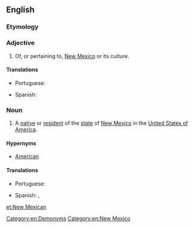==English==

===Etymology===
{{suffix|New Mexico|an|lang=en}}

===Adjective===
{{en-adj|-}}

# Of, or pertaining to, [[New Mexico]] or its culture.

====Translations====
{{trans-top|of, from or relating to New Mexico}}
* Portuguese: {{t|pt|neomexicano}}
{{trans-mid}}
* Spanish: {{t+|es|neomexicano}}
{{trans-bottom}}

===Noun===
{{en-noun|head=[[New]] [[Mexican]]}}

# {{label|en|US}} A [[native]] or [[resident]] of the [[state]] of [[New Mexico]] in the [[United States of America]].

====Hypernyms====
* [[American]]

====Translations====
{{trans-top|an inhabitant or a resident of the state of New Mexico}}
* Portuguese: {{t|pt|neomexicano|m}}
{{trans-mid}}
* Spanish: {{t+|es|neomexicano|m}}, {{t|es|neomexicana|f}}
{{trans-bottom}}

[[Category:en:Demonyms]]
[[Category:en:New Mexico]]

[[et:New Mexican]]
